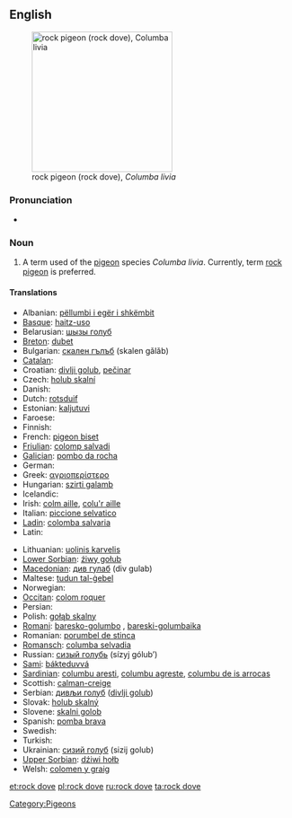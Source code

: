 {{wikipedia|Rock Pigeon}}
==English==
[[Image:Pigion052006.JPG|thumb|right|250px|rock pigeon (rock dove), ''Columba livia'']]

===Pronunciation===
* {{IPA|/rɒk dɔv/}}

===Noun===
{{en-noun}}

# A term used of the [[pigeon]] species ''Columba livia''. Currently, term [[rock pigeon]] is preferred.

====Translations====
{{trans-top|rock pigeon}}
* Albanian: [[pëllumbi i egër i shkëmbit]]
* [[Basque]]: [[haitz-uso]]
* Belarusian: [[шызы голуб]]
* [[Breton]]: [[dubet]]
* Bulgarian: [[скален гълъб]] (skalen gǎlǎb)
* [[Catalan]]: {{t|ca|colom roquer|m}}
* Croatian: [[divlji golub]], [[pečinar]]
* Czech: [[holub skalní]]
* Danish: {{t|da|klippedue}}
* Dutch: [[rotsduif]] {{f}}
* Estonian: [[kaljutuvi]]
* Faroese: {{t|fo|bládúgva}}
* Finnish: {{t+|fi|kalliokyyhky}}
* French: [[pigeon biset]] {{m}}
* [[Friulian]]: [[colomp salvadi]]
* [[Galician]]: [[pombo da rocha]]
* German: {{t-|de|Felsentaube|f}}
* Greek: [[αγριοπερίστερο]] {{n}}
* Hungarian: [[szirti galamb]]
* Icelandic: {{t+|is|bjargdúfa}}
* Irish: [[colm aille]], [[colu'r aille]]
* Italian: [[piccione selvatico]] {{m}}
* [[Ladin]]: [[colomba salvaria]]
* Latin: {{t-|la|columba|f}}
{{trans-mid}}
* Lithuanian: [[uolinis karvelis]]
* [[Lower Sorbian]]: [[źiwy gołub]]
* [[Macedonian]]: [[див гулаб]] (div gulab)
* Maltese: [[tudun tal-ġebel]]
* Norwegian: {{t|no|klippedue}}
* [[Occitan]]: [[colom roquer]]
* Persian: {{t|fa|کبوتر چاهی|tr=kabutar ĉâhi|xs=Persian}}
* Polish: [[gołąb skalny]] {{m}}
* [[Romani]]: [[baresko-golumbo]] {{m}}, [[bareski-golumbaika]] {{f}}
* Romanian: [[porumbel de stinca]]
* [[Romansch]]: [[columba selvadia]]
* Russian: [[сизый голубь]] (sízyj gólub’) {{m}}
* [[Sami]]: [[bákteduvvá]]
* [[Sardinian]]: [[columbu aresti]], [[columbu agreste]], [[columbu de is arrocas]]
* Scottish: [[calman-creige]]
* Serbian: [[дивљи голуб]] ([[divlji golub]]) {{m}}
* Slovak: [[holub skalný]] {{m}}
* Slovene: [[skalni golob]] {{m}}
* Spanish: [[pomba brava]] {{f}}
* Swedish: {{t|sv|klippduva}}
* Turkish: {{t+|tr|kaya güvercini}}
* Ukrainian: [[сизий голуб]] (sizij golub)
* [[Upper Sorbian]]: [[dźiwi hołb]]
* Welsh: [[colomen y graig]]
{{trans-bottom}}

[[Category:Pigeons]]

[[et:rock dove]]
[[pl:rock dove]]
[[ru:rock dove]]
[[ta:rock dove]]